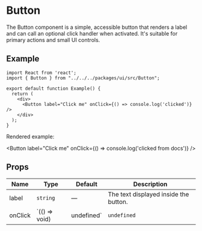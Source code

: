 # Button


The Button component is a simple, accessible button that renders a label and can call an optional click handler when activated. It's suitable for primary actions and small UI controls.

## Example

```tsx
import React from 'react';
import { Button } from "../../../packages/ui/src/Button";

export default function Example() {
  return (
    <div>
      <Button label="Click me" onClick={() => console.log('clicked')} />
    </div>
  );
}
```

Rendered example:

<Button label="Click me" onClick={() => console.log('clicked from docs')} />

## Props

| Name | Type | Default | Description |
| --- | --- | --- | --- |
| label | `string` | — | The text displayed inside the button. |
| onClick | `(() => void) | undefined` | `undefined` | Optional click handler called when the user clicks the button. |
